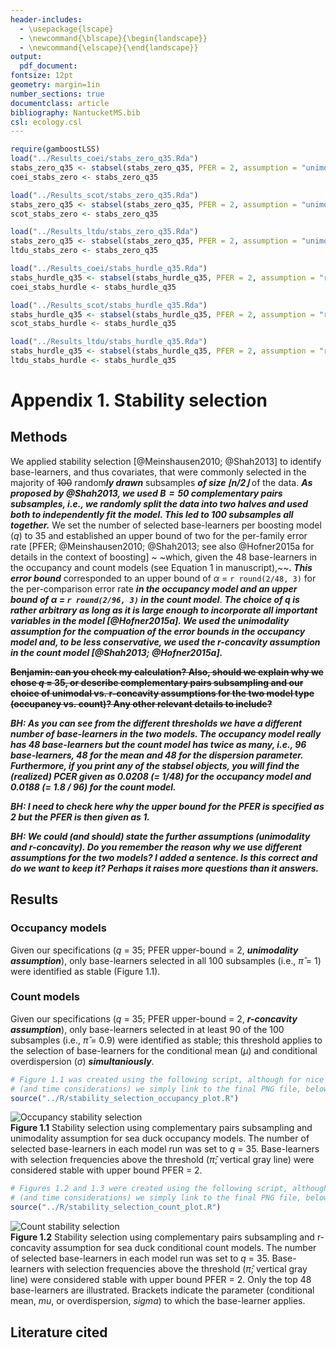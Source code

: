 ```yaml
---
header-includes:
  - \usepackage{lscape}
  - \newcommand{\blscape}{\begin{landscape}}
  - \newcommand{\elscape}{\end{landscape}}
output: 
  pdf_document:
fontsize: 12pt
geometry: margin=1in
number_sections: true
documentclass: article
bibliography: NantucketMS.bib
csl: ecology.csl
---
```

```r
require(gamboostLSS)
load("../Results_coei/stabs_zero_q35.Rda")
stabs_zero_q35 <- stabsel(stabs_zero_q35, PFER = 2, assumption = "unimodal")
coei_stabs_zero <- stabs_zero_q35

load("../Results_scot/stabs_zero_q35.Rda")
stabs_zero_q35 <- stabsel(stabs_zero_q35, PFER = 2, assumption = "unimodal")
scot_stabs_zero <- stabs_zero_q35

load("../Results_ltdu/stabs_zero_q35.Rda")
stabs_zero_q35 <- stabsel(stabs_zero_q35, PFER = 2, assumption = "unimodal")
ltdu_stabs_zero <- stabs_zero_q35
```

```r
load("../Results_coei/stabs_hurdle_q35.Rda")
stabs_hurdle_q35 <- stabsel(stabs_hurdle_q35, PFER = 2, assumption = "r-concave")
coei_stabs_hurdle <- stabs_hurdle_q35

load("../Results_scot/stabs_hurdle_q35.Rda")
stabs_hurdle_q35 <- stabsel(stabs_hurdle_q35, PFER = 2, assumption = "r-concave")
scot_stabs_hurdle <- stabs_hurdle_q35

load("../Results_ltdu/stabs_hurdle_q35.Rda")
stabs_hurdle_q35 <- stabsel(stabs_hurdle_q35, PFER = 2, assumption = "r-concave")
ltdu_stabs_hurdle <- stabs_hurdle_q35
```

# Appendix 1. Stability selection

## Methods

We applied stability selection [@Meinshausen2010; @Shah2013] to identify base-learners, and thus covariates, that were commonly selected in the majority of ~~100~~ random**_ly drawn_** subsamples **_of size $\lfloor n/2 \rfloor$_** of the data. **_As proposed by @Shah2013, we used $B = 50$ complementary pairs subsamples, i.e., we randomly split the data into two halves and used both to independently fit the model. This led to 100 subsamples all together._** We set the number of selected base-learners per boosting model (*q*) to 35 and established an upper bound of two for the per-family error rate [PFER; @Meinshausen2010; @Shah2013; see also @Hofner2015a for details in the context of boosting] ~  ~which, given the 48 base-learners in the occupancy and count models (see Equation 1 in manuscript),~~**_. This error bound_** corresponded to an upper bound of $\alpha$ = `r round(2/48, 3)` for the per-comparison error rate **_in the occupancy model and an upper bound of $\alpha$ = `r round(2/96, 3)` in the count model_**. **_The choice of $q$ is rather arbitrary as long as it is large enough to incorporate all important variables in the model [@Hofner2015a]. We used the unimodality assumption for the compuation of the error bounds in the occupancy model and, to be less conservative, we used the r-concavity assumption in the count model [@Shah2013; @Hofner2015a]._** 

**~~Benjamin: can you check my calculation?  Also, should we explain why we chose *q* = 35, or describe complementary pairs subsampling and our choice of unimodal vs. r-concavity assumptions for the two model type (occupancy vs. count)?  Any other relevant details to include?~~**

**_BH: As you can see from the different thresholds we have a different number of base-learners in the two models. The occupancy model really has 48 base-learners but the count model has twice as many, i.e., 96 base-learners, 48 for the mean and 48 for the dispersion parameter. Furthermore, if you print any of the stabsel objects, you will find the (realized) PCER given as 0.0208 (= 1/48) for the occupancy model and 0.0188 (= 1.8 / 96) for the count model._**

**_BH: I need to check here why the upper bound for the PFER is specified as 2 but the PFER is then given as 1._**

**_BH: We could (and should) state the further assumptions (unimodality and r-concavity). Do you remember the reason why we use different assumptions for the two models? I added a sentence. Is this correct and do we want to keep it? Perhaps it raises more questions than it answers._**

## Results

### Occupancy models

Given our specifications (*q* = 35; PFER upper-bound = 2, **_unimodality assumption_**), only base-learners selected in all 100 subsamples (i.e., $\hat{\pi}$ = 1) were identified as stable (Figure 1.1).

### Count models
Given our specifications (*q* = 35; PFER upper-bound = 2, **_r-concavity assumption_**), only base-learners selected in at least 90 of the 100 subsamples (i.e., $\hat{\pi}$ = 0.9) were identified as stable; this threshold applies to the selection of base-learners for the conditional mean ($\mu$) and conditional overdispersion ($\sigma$) **_simultaniously_**.
\newpage
\blscape
```r
# Figure 1.1 was created using the following script, although for nice formatting
# (and time considerations) we simply link to the final PNG file, below
source("../R/stability_selection_occupancy_plot.R")
```
![Occupancy stability selection](./Figures/stability_selection_occupancy.png)  
**Figure 1.1** Stability selection using complementary pairs subsampling and unimodality assumption for sea duck occupancy models. The number of selected base-learners in each model run was set to *q* = 35.  Base-learners with selection frequencies above the threshold ($\hat{\pi}$; vertical gray line) were considered stable with upper bound PFER = 2.   

\newpage
```r
# Figures 1.2 and 1.3 were created using the following script, although for nice formatting
# (and time considerations) we simply link to the final PNG file, below
source("../R/stability_selection_count_plot.R")
```
![Count stability selection](./Figures/stability_selection_count.png)  
**Figure 1.2** Stability selection using complementary pairs subsampling and r-concavity assumption for sea duck conditional count models. The number of selected base-learners in each model run was set to *q* = 35.  Base-learners with selection frequencies above the threshold ($\hat{\pi}$; vertical gray line) were considered stable with upper bound PFER = 2.  Only the top 48 base-learners are illustrated. Brackets indicate the parameter (conditional mean, *mu*, or overdispersion, *sigma*) to which the base-learner applies.

\elscape

## Literature cited
